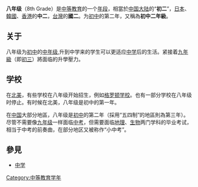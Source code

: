 {{unreferenced|time=2017-02-25T13:50:00+00:00}}
{{About|教育制度|臺灣用語|八年級 (台灣用語)}}
'''八年级'''（8th Grade）是[[中等教育|中等教育]]的一个[[年段|年段]]，相當於[[中国大陆|中国大陆]]的“'''初二'''”，[[日本|日本]]、[[韓國|韓國]]、[[香港|香港]]的'''中二'''，[[台灣|台灣]]的'''國二'''。为[[初中|初中]]的第二年，又稱為'''初中二年級'''。

== 关于 ==
八年级为[[初中|初中]]的[[中|中]][[年级|年级]],升到中学来的学生可以更适应[[中学|中学]]后的生活。紧接着[[九年級|九年級]]（即[[初三|初三]]）將面临的升學壓力。

== 学校 ==
在[[北美|北美]]，有些学校在八年级开始招生，例如[[格罗顿学校|格罗顿学校]]。也有一部分学校在八年级时停止。有时候在北美，八年级是初中的第一年。

在[[中国|中国]]大部分地區，八年级是[[初中|初中]]的第二年（採用“五四制”的地區則為第三年）。尽管不需要像[[九年级|九年级]]一样面临[[中考|中考]]，但需要面临[[地理|地理]]、[[生物学|生物]]两门学科的毕业考试，相当于中考的前奏曲，在部分地区又被称作“小中考”。

== 參見 ==
*[[中学|中学]]

[[Category:中等教育学年|Category:中等教育学年]]